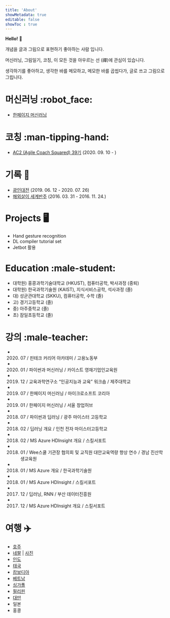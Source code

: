 ```yaml
---
title: 'About'
showMetadata: true
editable: false
showToc : true
---
```


**Hello!** :wave:

개념을 글과 그림으로 표현하기 좋아하는 사람 입니다.

머신러닝, 그림일기, 코칭, 이 모든 것을 아우르는 선 (禪)에 관심이 있습니다.

생각하기를 좋아하고, 생각한 바를 메모하고, 메모한 바를 곱씹다가, 글로 쓰고 그림으로 그립니다.


# 머신러닝 :robot_face:
- [한페이지 머신러닝](https://opentutorials.org/module/3653)

# 코칭 :man-tipping-hand:
- [AC2 (Agile Coach Squared) 39기](http://www.ac2.kr/) (2020. 09. 10 - )

# 기록 :book:
- [광인대전](https://learningengineer.tistory.com/61?category=798077) (2019. 06. 12 - 2020. 07. 26)
- [해외살이 세계반주](https://blog.naver.com/laftworld/220739342688)  (2016. 03. 31 - 2016. 11. 24.)

# Projects :desktop_computer:
- Hand gesture recognition
- DL compiler tutorial set
- Jetbot 활용

# Education :male-student:
- 대학원) 홍콩과학기술대학교 (HKUST), 컴퓨터공학, 박사과정 (중퇴)
- 대학원) 한국과학기술원 (KAIST), 지식서비스공학, 석사과정 (졸)
- 대) 성균관대학교 (SKKU), 컴퓨터공학, 수학 (졸)
- 고) 경기고등학교 (졸)
- 중) 아주중학교 (졸)
- 초) 잠일초등학교 (졸)

# 강의 :male-teacher:
- 2020. 07 / 핀테크 커리어 아카데미 / 고용노동부
- 2020. 01 / 파이썬과 머신러닝 / 카이스트 영재기업인교육원
- 2019. 12 / 교육과학연구소 “인공지능과 교육” 워크숍 / 제주대학교
- 2019. 07 / 한페이지 머신러닝 / 마이크로소프트 코리아
- 2019. 01 / 한페이지 머신러닝 / 서울 창업허브
- 2018. 07 / 파이썬과 딥러닝 / 광주 마이스터 고등학교
- 2018. 02 / 딥러닝 개요 / 인천 전자 마이스터고등학교
- 2018. 02 / MS Azure HDInsight 개요 / 스킬서포트
- 2018. 01 / Wee스쿨 기관장 협의회 및 교직원 대안교육역량 향상 연수 / 경남 진산학생교육원
- 2018. 01 / MS Azure 개요 / 한국과학기술원
- 2018. 01 / MS Azure HDInsight / 스킬서포트
- 2017. 12 / 딥러닝, RNN / 부산 데이터진흥원
- 2017. 12 / MS Azure HDInsight 개요 / 스킬서포트

# 여행 :airplane:
- [호주](https://blog.naver.com/laftworld/220670066050)
- [네팔](https://blog.naver.com/laftworld/220796948040) | [사진](https://photos.app.goo.gl/LYc2sFeyxg1xgg2P9)
- [인도](https://blog.naver.com/laftworld/220815972684)
- [태국](https://blog.naver.com/laftworld/220829107700)
- [캄보디아](https://blog.naver.com/laftworld/220829107700)
- [베트남](https://blog.naver.com/laftworld/220853805548)
- [싱가폴](https://blog.naver.com/laftworld/220864126621)
- [필리핀](https://blog.naver.com/laftworld/220867895410)
- [대만](https://blog.naver.com/laftworld/220869157008)
- 일본
- 홍콩

[//]: # "Comment Ready to learn more? https://giphy.com/gifs/paulmccartney-dance-l3q2yHZbc8NDfGRBS "
